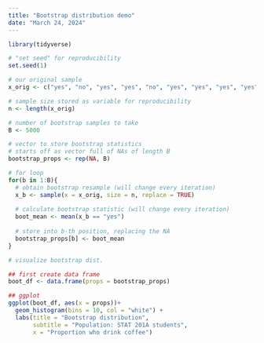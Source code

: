 ```yaml
---
title: "Bootstrap distribution demo"
date: "March 24, 2024"
---
```


```r
library(tidyverse)

# "set seed" for reproducibility
set.seed(1)

# our original sample
x_orig <- c("yes", "no", "yes", "yes", "no", "yes", "yes", "yes", "yes", "no")

# sample size stored as variable for reproducibility
n <- length(x_orig)

# number of bootstrap samples to take
B <- 5000

# vector to store bootstrap statistics
# starts off as vector full of NAs of length B
bootstrap_props <- rep(NA, B)

# for loop
for(b in 1:B){
  # obtain bootstrap resample (will change every iteration)
  x_b <- sample(x = x_orig, size = n, replace = TRUE)
  
  # calculate bootstrap statistic (will change every iteration)
  boot_mean <- mean(x_b == "yes")
  
  # store into b-th position, replacing the NA
  bootstrap_props[b] <- boot_mean
}

# visualize bootstrap dist.

## first create data frame
boot_df <- data.frame(props = bootstrap_props) 

## ggplot
ggplot(boot_df, aes(x = props))+
  geom_histogram(bins = 10, col = "white") +
  labs(title = "Bootstrap distribution",
       subtitle = "Population: STAT 201A students",
       x = "Proportion who drink coffee")
```
